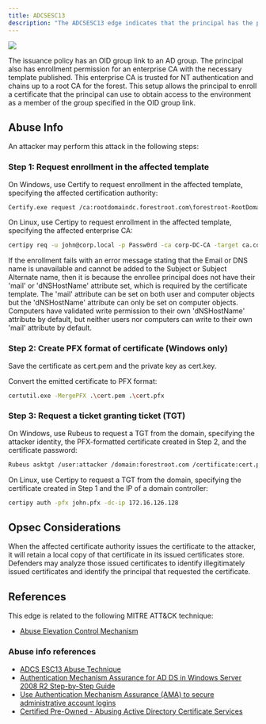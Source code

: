 ---
title: ADCSESC13
description: "The ADCSESC13 edge indicates that the principal has the privileges to perform the ADCS ESC13 abuse against the target AD group. The principal has enrollment rights on a certificate template configured with an issuance policy extension."
---

<Frame>
  <img src="/hc/images/image-2-1.png"/>
</Frame>

 The issuance policy has an OID group link to an AD group. The principal also has enrollment permission for an enterprise CA with the necessary template published. This enterprise CA is trusted for NT authentication and chains up to a root CA for the forest. This setup allows the principal to enroll a certificate that the principal can use to obtain access to the environment as a member of the group specified in the OID group link.

## Abuse Info

An attacker may perform this attack in the following steps:

### Step 1: Request enrollment in the affected template

On Windows, use Certify to request enrollment in the affected template, specifying the affected certification authority:

```bash
Certify.exe request /ca:rootdomaindc.forestroot.com\forestroot-RootDomainDC-CA /template:"ESC13"
```

On Linux, use Certipy to request enrollment in the affected template, specifying the affected enterprise CA:

```bash
certipy req -u john@corp.local -p Passw0rd -ca corp-DC-CA -target ca.corp.local -template ESC13

```

If the enrollment fails with an error message stating that the Email or DNS name is unavailable and cannot be added to the Subject or Subject Alternate name, then it is because the enrollee principal does not have their 'mail' or 'dNSHostName' attribute set, which is required by the certificate template. The 'mail' attribute can be set on both user and computer objects but the 'dNSHostName' attribute can only be set on computer objects. Computers have validated write permission to their own 'dNSHostName' attribute by default, but neither users nor computers can write to their own 'mail' attribute by default.

### Step 2: Create PFX format of certificate (Windows only)

Save the certificate as cert.pem and the private key as cert.key.

Convert the emitted certificate to PFX format:

```bash
certutil.exe -MergePFX .\cert.pem .\cert.pfx
```

### Step 3: Request a ticket granting ticket (TGT)

On Windows, use Rubeus to request a TGT from the domain, specifying the attacker identity, the PFX-formatted certificate created in Step 2, and the certificate password:

```bash
Rubeus asktgt /user:attacker /domain:forestroot.com /certificate:cert.pfx /password:asdf /ptt
```

On Linux, use Certipy to request a TGT from the domain, specifying the certificate created in Step 1 and the IP of a domain controller:

```bash
certipy auth -pfx john.pfx -dc-ip 172.16.126.128
```

## Opsec Considerations

When the affected certificate authority issues the certificate to the attacker, it will retain a local copy of that certificate in its issued certificates store. Defenders may analyze those issued certificates to identify illegitimately issued certificates and identify the principal that requested the certificate.

## References

This edge is related to the following MITRE ATT&CK technique:

* [Abuse Elevation Control Mechanism](https://attack.mitre.org/techniques/T1548/)

### Abuse info references

* [ADCS ESC13 Abuse Technique](https://posts.specterops.io/adcs-esc13-abuse-technique-fda4272fbd53)
* [Authentication Mechanism Assurance for AD DS in Windows Server 2008 R2 Step-by-Step Guide](https://learn.microsoft.com/en-us/previous-versions/windows/it-pro/windows-server-2008-R2-and-2008/dd378897(v=ws.10)?redirectedfrom=MSDN)
* [Use Authentication Mechanism Assurance (AMA) to secure administrative account logins](https://www.gradenegger.eu/en/using-authentication-mechanism-assurance-ama-to-secure-the-login-of-administrative-accounts/)
* [Certified Pre-Owned - Abusing Active Directory Certificate Services](https://specterops.io/wp-content/uploads/sites/3/2022/06/Certified_Pre-Owned.pdf) 
